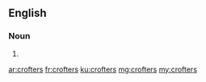 ==English==

===Noun===
{{head|en|noun plural form}}

# {{plural of|crofter|lang=en}}

[[ar:crofters]]
[[fr:crofters]]
[[ku:crofters]]
[[mg:crofters]]
[[my:crofters]]